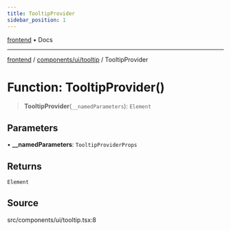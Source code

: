 ```yaml
---
title: TooltipProvider
sidebar_position: 1
---
```


[frontend](../../../..) • Docs

***

[frontend](../../../..) / [components/ui/tooltip](..) / TooltipProvider

# Function: TooltipProvider()

> **TooltipProvider**(`__namedParameters`): `Element`

## Parameters

• **\_\_namedParameters**: `TooltipProviderProps`

## Returns

`Element`

## Source

src/components/ui/tooltip.tsx:8
